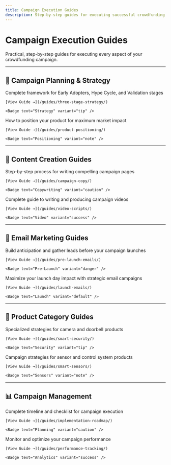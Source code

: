 ```yaml
---
title: Campaign Execution Guides
description: Step-by-step guides for executing successful crowdfunding campaigns
---
```



# Campaign Execution Guides

Practical, step-by-step guides for executing every aspect of your crowdfunding campaign.

---

## 🚀 Campaign Planning & Strategy

<CardGrid cols={2}>
  <Card title="Three-Stage Campaign Strategy" icon="rocket">
    Complete framework for Early Adopters, Hype Cycle, and Validation stages
    
    [View Guide →](/guides/three-stage-strategy/)
    
    <Badge text="Strategy" variant="tip" />
  </Card>
  
  <Card title="Product Positioning Guide" icon="star">
    How to position your product for maximum market impact
    
    [View Guide →](/guides/product-positioning/)
    
    <Badge text="Positioning" variant="note" />
  </Card>
</CardGrid>

---

## 📝 Content Creation Guides

<CardGrid cols={2}>
  <Card title="Campaign Page Copy Guide" icon="pencil">
    Step-by-step process for writing compelling campaign pages
    
    [View Guide →](/guides/campaign-copy/)
    
    <Badge text="Copywriting" variant="caution" />
  </Card>
  
  <Card title="Video Script Creation" icon="video">
    Complete guide to writing and producing campaign videos
    
    [View Guide →](/guides/video-scripts/)
    
    <Badge text="Video" variant="success" />
  </Card>
</CardGrid>

---

## 📧 Email Marketing Guides

<CardGrid cols={2}>
  <Card title="Pre-Launch Email Sequence" icon="mail">
    Build anticipation and gather leads before your campaign launches
    
    [View Guide →](/guides/pre-launch-emails/)
    
    <Badge text="Pre-Launch" variant="danger" />
  </Card>
  
  <Card title="Launch Email Strategy" icon="send">
    Maximize your launch day impact with strategic email campaigns
    
    [View Guide →](/guides/launch-emails/)
    
    <Badge text="Launch" variant="default" />
  </Card>
</CardGrid>

---

## 🎯 Product Category Guides

<CardGrid cols={2}>
  <Card title="Smart Home Security" icon="shield">
    Specialized strategies for camera and doorbell products
    
    [View Guide →](/guides/smart-security/)
    
    <Badge text="Security" variant="tip" />
  </Card>
  
  <Card title="Smart Sensors & Controls" icon="cpu">
    Campaign strategies for sensor and control system products
    
    [View Guide →](/guides/smart-sensors/)
    
    <Badge text="Sensors" variant="note" />
  </Card>
</CardGrid>

---

## 📊 Campaign Management

<CardGrid cols={2}>
  <Card title="Implementation Roadmap" icon="map">
    Complete timeline and checklist for campaign execution
    
    [View Guide →](/guides/implementation-roadmap/)
    
    <Badge text="Planning" variant="caution" />
  </Card>
  
  <Card title="Performance Tracking" icon="chart">
    Monitor and optimize your campaign performance
    
    [View Guide →](/guides/performance-tracking/)
    
    <Badge text="Analytics" variant="success" />
  </Card>
</CardGrid>